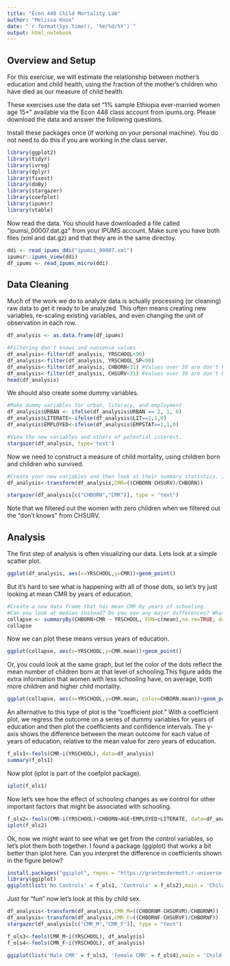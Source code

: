 ```yaml
---
title: "Econ 448 Child Mortality Lab"
author: "Melissa Knox"
date: "`r format(Sys.time(), '%m/%d/%Y')`"
output: html_notebook
---
```

## Overview and Setup
For this exercise, we will estimate the relationship between mother's education and child health, using the fraction of the mother's children who have died as our measure of child health.

These exercises use the data set "1% sample Ethiopia ever-married women age 15+" available via the Econ 448 class account from ipums.org.  Please download the data and answer the following questions.

Install these packages once (if working on your personal machine). You do not need to do this if you are working in the class server. 

```r
library(ggplot2)
library(tidyr)
library(ivreg)
library(dplyr)
library(fixest)
library(doBy)
library(stargazer)
library(coefplot)
library(ipumsr)
library(vtable)
```

Now read the data. You should have downloaded a file called "ipumsi_00007.dat.gz" from your IPUMS account. Make sure you have both files (xml and dat.gz) and that they are in the same directoy.


```r
ddi <- read_ipums_ddi("ipumsi_00007.xml")  
ipumsr::ipums_view(ddi)
df_ipums <- read_ipums_micro(ddi)
```

## Data Cleaning
Much of the work we do to analyze data is actually processing (or cleaning) raw data to get it ready to be analyzed.  This often means creating new variables, re-scaling existing variables, and even changing the unit of observation in each row.

```r
df_analysis <- as.data.frame(df_ipums)

#Filtering don't knows and nonsense values
df_analysis<-filter(df_analysis, YRSCHOOL<90)  
df_analysis<-filter(df_analysis, YRSCHOOL_SP<90) 
df_analysis<-filter(df_analysis, CHBORN<31) #Values over 30 are don't knows
df_analysis<-filter(df_analysis, CHSURV<31) #Values over 30 are don't knows
head(df_analysis)
```

We should also create some dummy variables.
```r
#Make dummy variables for urban, literacy, and employment
df_analysis$URBAN <- ifelse(df_analysis$URBAN == 2, 1, 0) 
df_analysis$LITERATE<-ifelse(df_analysis$LIT==2,1,0)
df_analysis$EMPLOYED<-ifelse(df_analysis$EMPSTAT==1,1,0)

#View the new variables and others of potential interest.
stargazer(df_analysis, type='text')


```



Now we need to construct a measure of child mortality, using children born and children who survived.

```r
#Create your new variables and then look at their summary statistics. It's always a good idea to look at your data as much as possible!
df_analysis<-transform(df_analysis,CMR=((CHBORN-CHSURV)/CHBORN))

stargazer(df_analysis[c("CHBORN","CMR")], type = "text")
```
Note that we filtered out the women with zero children when we filtered out the "don't knows" from CHSURV.



## Analysis
The first step of analysis is often visualizing our data. Lets look at a simple scatter plot.
```r
ggplot(df_analysis, aes(x=YRSCHOOL,y=CMR))+geom_point()
```
But it's hard to see what is happening with all of those dots, so let's try just looking at mean CMR by years of education.
```r
#Create a new data frame that has mean CMR by years of schooling.
#Can you look at median instead? Do you see any major differences? What about creating the same table by spouse's characteristics?
collapse <- summaryBy(CHBORN+CMR ~ YRSCHOOL, FUN=c(mean),na.rm=TRUE, data=df_analysis)
collapse
```

Now we can plot these means versus years of education.

```r
ggplot(collapse, aes(x=YRSCHOOL,y=CMR.mean))+geom_point()
```
Or, you could look at the same graph, but let the color of the dots reflect the mean number of children born at that level of schooling.This figure adds the extra information that women with less schooling have, on average, both more children and higher child mortality.
```r
ggplot(collapse, aes(x=YRSCHOOL,y=CMR.mean, color=CHBORN.mean))+geom_point()
```

An alternative to this type of plot is the "coefficient plot." With a coefficient plot, we regress the outcome on a series of dummy variables for years of education and then plot the coefficients and confidence intervals. The y-axis shows the difference between the mean outcome for each value of years of education, relative to the mean value for zero years of education.

```r
f_ols1<-feols(CMR~i(YRSCHOOL), data=df_analysis)
summary(f_ols1)
```

Now plot (iplot is part of the coefplot package).
```r
iplot(f_ols1)
```

Now let's see how the effect of schooling changes as we control for other important factors that might be associated with schooling.
```r
f_ols2<-feols(CMR~i(YRSCHOOL)+CHBORN+AGE+EMPLOYED+LITERATE, data=df_analysis)
iplot(f_ols2)
```
Ok, now we might want to see what we get from the control variables, so let's plot them both together. I found a package (ggiplot) that works a bit better than iplot here. Can you interpret the difference in coefficients shown in the figure below?

```r
install.packages("ggiplot", repos = "https://grantmcdermott.r-universe.dev")
library(ggiplot)
ggiplot(list('No Controls' = f_ols1, 'Controls' = f_ols2),main = 'Child Mortality and Education', ref.line = -1, pt.join = TRUE)

```

Just for "fun" now let's look at this by child sex.
```r
df_analysis<-transform(df_analysis,CMR_M=((CHBORNM-CHSURVM)/CHBORNM))
df_analysis<-transform(df_analysis,CMR_F=((CHBORNF-CHSURVF)/CHBORNF))
stargazer(df_analysis[c("CMR_M","CMR_F")], type = "text")
```

```r
f_ols3<-feols(CMR_M~i(YRSCHOOL), df_analysis)
f_ols4<-feols(CMR_F~i(YRSCHOOL), df_analysis)
```

```r
ggiplot(list('Male CMR' = f_ols3, 'Female CMR' = f_ols4),main = 'Child Survival by Sex and Education', ref.line = -1, pt.join = TRUE)
```